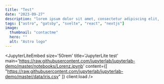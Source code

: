 ```yaml
---
title: "Test"
date: "2023-09-27"
description: "lorem ipsum dolor sit amet, consectetur adipiscing elit, sed do eiusmod tempor incididunt ut labore et dolore magna aliqua. Ut enim ad minim veniam quis nostrud exercitation ullamco laboris nisi ut aliquip ex ea commodo consequat. lorem ipsum dolor sit amet, consectetur adipiscing elit, sed do eiusmod tempor incididunt ut labore et dolore magna aliqua. Ut enim ad minim veniam quis nostrud exercitation ullamco laboris nisi ut aliquip ex ea commodo consequat. lorem ipsum dolor sit amet, consectetur adipiscing elit, sed do eiusmod tempor incididunt ut labore et dolore magna aliqua. Ut enim ad minim veniam quis nostrud exercitation ullamco laboris nisi ut aliquip ex ea commodo consequat"
tags: ["astro", "gatsby", "svelte", "react", "nextjs"]
image:
  thumbnail: "contactme"
  hero: ""
  alt: "Astro logo"
---
```


<JupyterLiteEmbed
  size='50rem'
  title='JupyterLite test'
  main='https://raw.githubusercontent.com/jupyterlab/jupyterlab-demo/master/notebooks/Lorenz.ipynb'
  content={[
    "https://raw.githubusercontent.com/jupyterlab/jupyterlab-demo/master/data/iris.csv"
  ]}
  client:load
/>
